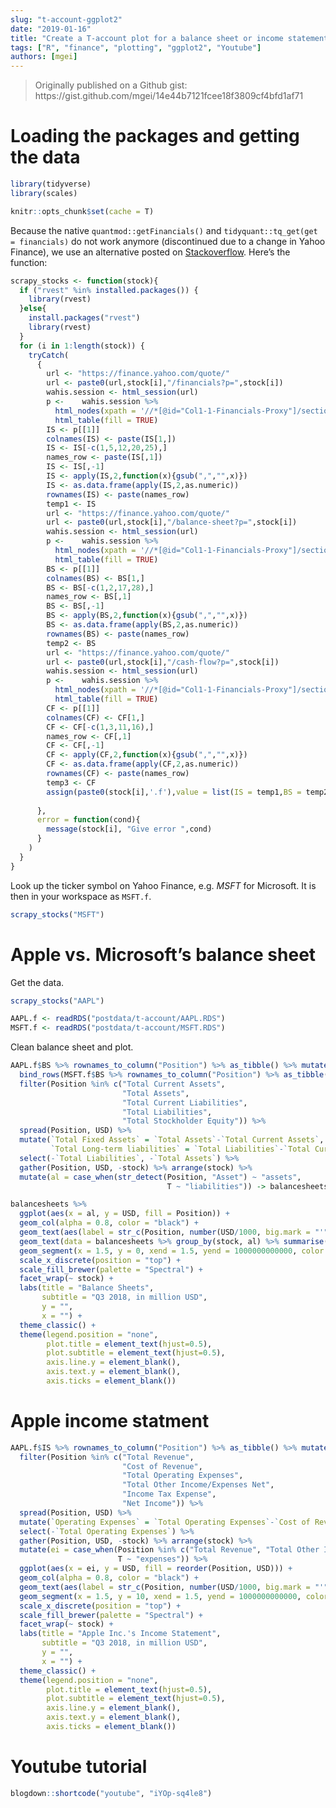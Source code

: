 ```yaml
---
slug: "t-account-ggplot2"
date: "2019-01-16"
title: "Create a T-account plot for a balance sheet or income statement using ggplot2 in R"
tags: ["R", "finance", "plotting", "ggplot2", "Youtube"]
authors: [mgei]
---
```


> Originally published on a Github gist: https://gist.github.com/mgei/14e44b7121fcee18f3809cf4bfd1af71

# Loading the packages and getting the data

```r
library(tidyverse)
library(scales)
```

```r
knitr::opts_chunk$set(cache = T)
```

Because the native `quantmod::getFinancials()` and `tidyquant::tq_get(get = financials)` do not work anymore (discontinued due to a change in Yahoo Finance), we use an alternative posted on [Stackoverflow](https://stackoverflow.com/questions/49452906/getfinancials-quantmod-and-tq-get-tidy-quant-not-working). Here's the function:


```r
scrapy_stocks <- function(stock){
  if ("rvest" %in% installed.packages()) {
    library(rvest)
  }else{
    install.packages("rvest")
    library(rvest)
  }
  for (i in 1:length(stock)) {
    tryCatch(
      {
        url <- "https://finance.yahoo.com/quote/"
        url <- paste0(url,stock[i],"/financials?p=",stock[i])
        wahis.session <- html_session(url)                                
        p <-    wahis.session %>%
          html_nodes(xpath = '//*[@id="Col1-1-Financials-Proxy"]/section/div[3]/table')%>%
          html_table(fill = TRUE)
        IS <- p[[1]]
        colnames(IS) <- paste(IS[1,])
        IS <- IS[-c(1,5,12,20,25),]
        names_row <- paste(IS[,1])
        IS <- IS[,-1]
        IS <- apply(IS,2,function(x){gsub(",","",x)})
        IS <- as.data.frame(apply(IS,2,as.numeric))
        rownames(IS) <- paste(names_row)
        temp1 <- IS
        url <- "https://finance.yahoo.com/quote/"
        url <- paste0(url,stock[i],"/balance-sheet?p=",stock[i])
        wahis.session <- html_session(url)
        p <-    wahis.session %>%
          html_nodes(xpath = '//*[@id="Col1-1-Financials-Proxy"]/section/div[3]/table')%>%
          html_table(fill = TRUE)
        BS <- p[[1]]
        colnames(BS) <- BS[1,]
        BS <- BS[-c(1,2,17,28),]
        names_row <- BS[,1]
        BS <- BS[,-1] 
        BS <- apply(BS,2,function(x){gsub(",","",x)})
        BS <- as.data.frame(apply(BS,2,as.numeric))
        rownames(BS) <- paste(names_row)
        temp2 <- BS
        url <- "https://finance.yahoo.com/quote/"
        url <- paste0(url,stock[i],"/cash-flow?p=",stock[i])
        wahis.session <- html_session(url)
        p <-    wahis.session %>%
          html_nodes(xpath = '//*[@id="Col1-1-Financials-Proxy"]/section/div[3]/table')%>%
          html_table(fill = TRUE)
        CF <- p[[1]]
        colnames(CF) <- CF[1,]
        CF <- CF[-c(1,3,11,16),]
        names_row <- CF[,1]
        CF <- CF[,-1] 
        CF <- apply(CF,2,function(x){gsub(",","",x)})
        CF <- as.data.frame(apply(CF,2,as.numeric))
        rownames(CF) <- paste(names_row)
        temp3 <- CF
        assign(paste0(stock[i],'.f'),value = list(IS = temp1,BS = temp2,CF = temp3),envir = parent.frame())
        
      },
      error = function(cond){
        message(stock[i], "Give error ",cond)
      }
    )
  }
}

```

Look up the ticker symbol on Yahoo Finance, e.g. *MSFT* for Microsoft. It is then in your workspace as `MSFT.f`.

```r

scrapy_stocks("MSFT")

```
# Apple vs. Microsoft's balance sheet

Get the data.

```r

scrapy_stocks("AAPL")

```

```r

AAPL.f <- readRDS("postdata/t-account/AAPL.RDS")
MSFT.f <- readRDS("postdata/t-account/MSFT.RDS")

```

Clean balance sheet and plot.

```r

AAPL.f$BS %>% rownames_to_column("Position") %>% as_tibble() %>% mutate(stock = "Apple") %>% select(1, USD = 2, stock) %>% 
  bind_rows(MSFT.f$BS %>% rownames_to_column("Position") %>% as_tibble() %>% mutate(stock = "Microsoft") %>% select(1, USD = 2, stock)) %>% 
  filter(Position %in% c("Total Current Assets",
                         "Total Assets",
                         "Total Current Liabilities",
                         "Total Liabilities",
                         "Total Stockholder Equity")) %>% 
  spread(Position, USD) %>% 
  mutate(`Total Fixed Assets` = `Total Assets`-`Total Current Assets`,
         `Total Long-term liabilities` = `Total Liabilities`-`Total Current Liabilities`) %>% 
  select(-`Total Liabilities`, -`Total Assets`) %>% 
  gather(Position, USD, -stock) %>% arrange(stock) %>% 
  mutate(al = case_when(str_detect(Position, "Asset") ~ "assets",
                                   T ~ "liabilities")) -> balancesheets

balancesheets %>% 
  ggplot(aes(x = al, y = USD, fill = Position)) + 
  geom_col(alpha = 0.8, color = "black") +
  geom_text(aes(label = str_c(Position, number(USD/1000, big.mark = "'"), sep = "\n")), position = position_stack(vjust = 0.5), size = 3) +
  geom_text(data = balancesheets %>% group_by(stock, al) %>% summarise(USD = sum(USD)), aes(x = al, y = -10000000, label = number(USD/1000, big.mark = "'"), fill = "green"), size = 3) +
  geom_segment(x = 1.5, y = 0, xend = 1.5, yend = 1000000000000, color = "black", size = 1) +
  scale_x_discrete(position = "top") +
  scale_fill_brewer(palette = "Spectral") +
  facet_wrap(~ stock) +
  labs(title = "Balance Sheets",
       subtitle = "Q3 2018, in million USD",
       y = "",
       x = "") +
  theme_classic() +
  theme(legend.position = "none",
        plot.title = element_text(hjust=0.5),
        plot.subtitle = element_text(hjust=0.5),
        axis.line.y = element_blank(),
        axis.text.y = element_blank(),
        axis.ticks = element_blank())

```

# Apple income statment

```r

AAPL.f$IS %>% rownames_to_column("Position") %>% as_tibble() %>% mutate(stock = "Apple") %>% select(1, USD = 2, stock) %>%
  filter(Position %in% c("Total Revenue",
                         "Cost of Revenue",
                         "Total Operating Expenses",
                         "Total Other Income/Expenses Net",
                         "Income Tax Expense",
                         "Net Income")) %>% 
  spread(Position, USD) %>% 
  mutate(`Operating Expenses` = `Total Operating Expenses`-`Cost of Revenue`) %>% 
  select(-`Total Operating Expenses`) %>% 
  gather(Position, USD, -stock) %>% arrange(stock) %>% 
  mutate(ei = case_when(Position %in% c("Total Revenue", "Total Other Income/Expenses Net") ~ "income",
                        T ~ "expenses")) %>% 
  ggplot(aes(x = ei, y = USD, fill = reorder(Position, USD))) + 
  geom_col(alpha = 0.8, color = "black") +
  geom_text(aes(label = str_c(Position, number(USD/1000, big.mark = "'"), sep = "\n")), position = position_stack(vjust = 0.5), size = 3) +
  geom_segment(x = 1.5, y = 10, xend = 1.5, yend = 1000000000000, color = "black") +
  scale_x_discrete(position = "top") +
  scale_fill_brewer(palette = "Spectral") +
  facet_wrap(~ stock) +
  labs(title = "Apple Inc.'s Income Statement",
       subtitle = "Q3 2018, in million USD",
       y = "",
       x = "") +
  theme_classic() +
  theme(legend.position = "none",
        plot.title = element_text(hjust=0.5),
        plot.subtitle = element_text(hjust=0.5),
        axis.line.y = element_blank(),
        axis.text.y = element_blank(),
        axis.ticks = element_blank())

```

# Youtube tutorial

```r
blogdown::shortcode("youtube", "iYOp-sq4le8")
```
